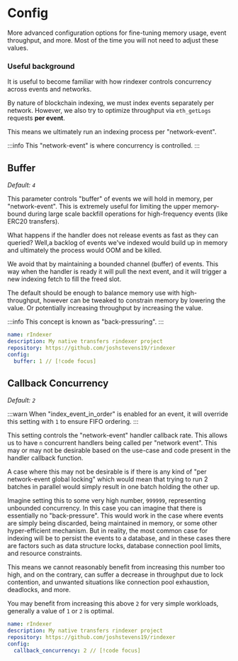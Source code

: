 # Config

More advanced configuration options for fine-tuning memory usage, event throughput, and more. Most of the time you will
not need to adjust these values.

### Useful background

It is useful to become familiar with how rindexer controls concurrency across events and networks.

By nature of blockchain indexing, we must index events separately per network. However, we also try to
optimize throughput via `eth_getLogs` requests **per event**.

This means we ultimately run an indexing process per "network-event".

:::info
This "network-event" is where concurrency is controlled.
:::

## Buffer

_Default: `4`_

This parameter controls "buffer" of events we will hold in memory, per "network-event". This is extremely useful for
limiting the upper memory-bound during large scale backfill operations for high-frequency events (like ERC20 transfers).

What happens if the handler does not release events as fast as they can queried? Well,a backlog of events we've indexed
would build up in memory and ultimately the process would OOM and be killed.

We avoid that by maintaining a bounded channel (buffer) of events. This way when the handler is ready it will pull the
next event, and it will trigger a new indexing fetch to fill the freed slot.

The default should be enough to balance memory use with high-throughput, however can be tweaked to constrain memory by
lowering the value. Or potentially increasing throughput by increasing the value.

:::info
This concept is known as "back-pressuring".
:::

```yaml [rindexer.yaml]
name: rIndexer
description: My native transfers rindexer project
repository: https://github.com/joshstevens19/rindexer
config:
  buffer: 1 // [!code focus]
```

## Callback Concurrency

_Default: `2`_

:::warn
When "index_event_in_order" is enabled for an event, it will override this setting with `1` to ensure FIFO ordering.
:::

This setting controls the "network-event" handler callback rate. This allows us to have `n` concurrent handlers being
called per "network event". This may or may not be desirable based on the use-case and code present in the handler callback function.

A case where this may not be desirable is if there is any kind of "per network-event global locking" which would mean that
trying to run 2 batches in parallel would simply result in one batch holding the other up.

Imagine setting this to some very high number, `999999`, representing unbounded concurrency. In this case
you can imagine that there is essentially no "back-pressure". This would work in the case where events are simply being
discarded, being maintained in memory, or some other hyper-efficient mechanism. But in reality, the most common case for
indexing will be to persist the events to a database, and in these cases there are factors such as data structure locks,
database connection pool limits, and resource constraints.

This means we cannot reasonably benefit from increasing this number too high, and on the contrary, can suffer a decrease
in throughput due to lock contention, and unwanted situations like connection pool exhaustion, deadlocks, and more.

You may benefit from increasing this above `2` for very simple workloads, generally a value of `1` or `2` is optimal.

```yaml [rindexer.yaml]
name: rIndexer
description: My native transfers rindexer project
repository: https://github.com/joshstevens19/rindexer
config:
  callback_concurrency: 2 // [!code focus]
```
